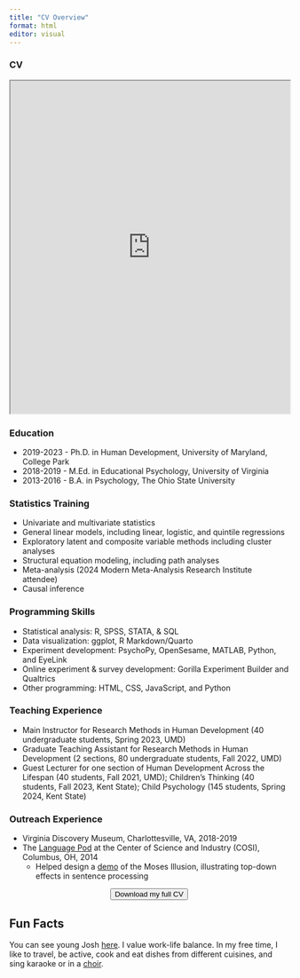 ```yaml
---
title: "CV Overview"
format: html
editor: visual
---
```

### CV
:::{.column-page}
<iframe src="https://drive.google.com/file/d/1YNGtZyEai080zCla3GMF0QzjVQjNL7iK/preview" width="100%" height="600" allow="autoplay"></iframe>
:::

### Education

-   2019-2023 - Ph.D. in Human Development, University of Maryland, College Park
-   2018-2019 - M.Ed. in Educational Psychology, University of Virginia
-   2013-2016 - B.A. in Psychology, The Ohio State University

### Statistics Training

-   Univariate and multivariate statistics
-   General linear models, including linear, logistic, and quintile regressions
-   Exploratory latent and composite variable methods including cluster analyses
-   Structural equation modeling, including path analyses
-   Meta-analysis (2024 Modern Meta-Analysis Research Institute attendee)
-   Causal inference

### Programming Skills

-   Statistical analysis: R, SPSS, STATA, & SQL
-   Data visualization: ggplot, R Markdown/Quarto
-   Experiment development: PsychoPy, OpenSesame, MATLAB, Python, and EyeLink
-   Online experiment & survey development: Gorilla Experiment Builder and Qualtrics
-   Other programming: HTML, CSS, JavaScript, and Python

### Teaching Experience

-   Main Instructor for Research Methods in Human Development (40 undergraduate students, Spring 2023, UMD)
-   Graduate Teaching Assistant for Research Methods in Human Development (2 sections, 80 undergraduate students, Fall 2022, UMD)
-   Guest Lecturer for one section of Human Development Across the Lifespan (40 students, Fall 2021, UMD); Children's Thinking (40 students, Fall 2023, Kent State); Child Psychology (145 students, Spring 2024, Kent State)

### Outreach Experience

-   Virginia Discovery Museum, Charlottesville, VA, 2018-2019
-   The [Language Pod](https://u.osu.edu/thebln/language-pod/){target="_blank"} at the Center of Science and Industry (COSI), Columbus, OH, 2014
    -   Helped design a [demo](https://bpb-us-w2.wpmucdn.com/u.osu.edu/dist/4/44077/files/2017/03/TRICK-SENTENCES-DEMO-1mj2dhj.pdf){target="_blank"} of the Moses Illusion, illustrating top-down effects in sentence processing

<center><a href="https://drive.google.com/file/d/1YNGtZyEai080zCla3GMF0QzjVQjNL7iK/view?usp=sharing" target="_blank"><button type="button" class="btn btn-info">Download my full CV</button></a></center>

## Fun Facts

You can see young Josh [here](me-child.jpg). I value work-life balance. In my free time, I like to travel, be active, cook and eat dishes from different cuisines, and sing karaoke or in a [choir](https://www.youtube.com/watch?v=HhuiotKB43s).
